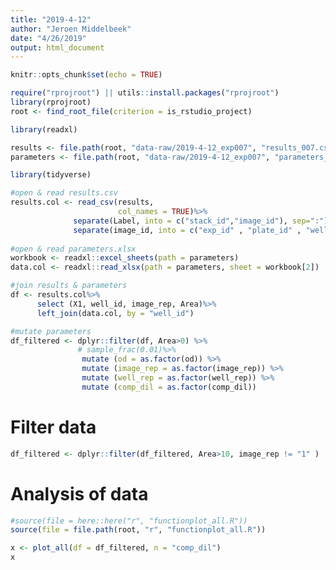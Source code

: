 ```yaml
---
title: "2019-4-12"
author: "Jeroen Middelbeek"
date: "4/26/2019"
output: html_document
---
```


```r
knitr::opts_chunk$set(echo = TRUE)
```

```r
require("rprojroot") || utils::install.packages("rprojroot")
library(rprojroot)
root <- find_root_file(criterion = is_rstudio_project)
```

```r

library(readxl)

results <- file.path(root, "data-raw/2019-4-12_exp007", "results_007.csv")
parameters <- file.path(root, "data-raw/2019-4-12_exp007", "parameters_007.xlsx")

```

```r
library(tidyverse)

#open & read results.csv 
results.col <- read_csv(results, 
                        col_names = TRUE)%>%
              separate(Label, into = c("stack_id","image_id"), sep=":")%>%
              separate(image_id, into = c("exp_id" , "plate_id" , "well_id" , "image_rep"), sep="_") 
                   
#open & read parameters.xlsx                         
workbook <- readxl::excel_sheets(path = parameters)
data.col <- readxl::read_xlsx(path = parameters, sheet = workbook[2]) 

#join results & parameters
df <- results.col%>%
      select (X1, well_id, image_rep, Area)%>%
      left_join(data.col, by = "well_id")

#mutate parameters  
df_filtered <- dplyr::filter(df, Area>0) %>% 
               # sample_frac(0.01)%>%
                mutate (od = as.factor(od)) %>%
                mutate (image_rep = as.factor(image_rep)) %>%
                mutate (well_rep = as.factor(well_rep)) %>%
                mutate (comp_dil = as.factor(comp_dil))

```

# Filter data

```r

df_filtered <- dplyr::filter(df_filtered, Area>10, image_rep != "1" )

```

# Analysis of data

```r

#source(file = here::here("r", "functionplot_all.R"))
source(file = file.path(root, "r", "functionplot_all.R"))

x <- plot_all(df = df_filtered, n = "comp_dil")
x
```
